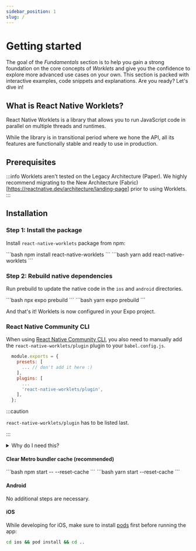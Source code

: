 ```yaml
---
sidebar_position: 1
slug: /
---
```



# Getting started

The goal of the _Fundamentals_ section is to help you gain a strong foundation on the core concepts of _Worklets_ and give you the confidence to explore more advanced use cases on your own. This section is packed with interactive examples, code snippets and explanations. Are you ready? Let's dive in!

## What is React Native Worklets?

React Native Worklets is a library that allows you to run JavaScript code in parallel on multiple threads and runtimes.

While the library is in transitional period where we hone the API, all its features are functionally stable and ready to use in production.

## Prerequisites

:::info
Worklets aren't tested on the Legacy Architecture (Paper). We highly recommend migrating to the New Architecture (Fabric)[https://reactnative.dev/architecture/landing-page] prior to using Worklets.
:::

## Installation

### Step 1: Install the package

Install `react-native-worklets` package from npm:

<Tabs groupId="package-managers">
  <TabItem value="npm" label="NPM">
    ```bash
    npm install react-native-worklets
    ```

  </TabItem>
  <TabItem value="yarn" label="YARN">
    ```bash
    yarn add react-native-worklets
    ```

  </TabItem>
</Tabs>

### Step 2: Rebuild native dependencies

Run prebuild to update the native code in the `ios` and `android` directories.

<Tabs groupId="package-managers">
  <TabItem value="npm" label="NPM">
    ```bash
    npx expo prebuild
    ```
  </TabItem>
  <TabItem value="yarn" label="YARN">
    ```bash
    yarn expo prebuild
    ```
  </TabItem>
</Tabs>

And that's it! Worklets is now configured in your Expo project.

### React Native Community CLI

When using [React Native Community CLI](https://github.com/react-native-community/cli), you also need to manually add the `react-native-worklets/plugin` plugin to your `babel.config.js`.

```js {7}
  module.exports = {
    presets: [
      ... // don't add it here :)
    ],
    plugins: [
      ...
      'react-native-worklets/plugin',
    ],
  };
```

:::caution

`react-native-worklets/plugin` has to be listed last.

:::

<details>
<summary>Why do I need this?</summary>

In short, the Worklets babel plugin automatically converts special JavaScript functions (called [worklets](/docs/fundamentals/glossary#worklet)) to allow them to be passed and run on the UI thread.

Since [Expo SDK 50](https://expo.dev/changelog/2024/01-18-sdk-50), the Expo starter template includes the Worklets babel plugin by default.

To learn more about the plugin head onto to [Worklets babel plugin](/docs/worklets-babel-plugin/about) section.

</details>

#### Clear Metro bundler cache (recommended)

<Tabs groupId="package-managers">
  <TabItem value="npm" label="NPM">
    ```bash
    npm start -- --reset-cache
    ```
  </TabItem>
  <TabItem value="yarn" label="YARN">
    ```bash
    yarn start --reset-cache
    ```
  </TabItem>
</Tabs>


#### Android

No additional steps are necessary.

#### iOS

While developing for iOS, make sure to install [pods](https://cocoapods.org/) first before running the app:

```bash
cd ios && pod install && cd ..
```